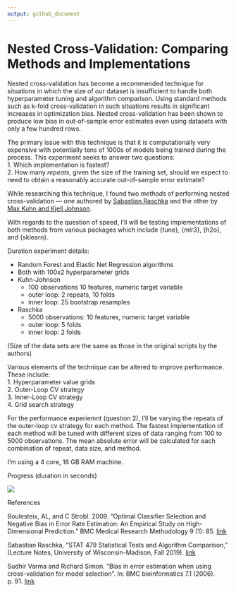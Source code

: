 ```yaml
---
output: github_document
---
```


# Nested Cross-Validation: Comparing Methods and Implementations

Nested cross-validation has become a recommended technique for situations in which the size of our dataset is insufficient to handle both hyperparameter tuning and algorithm comparison. Using standard methods such as k-fold cross-validation in such situations results in  significant increases in optimization bias. Nested cross-validation has been shown to produce low bias in out-of-sample error estimates even using datasets with only a few hundred rows.  

The primary issue with this technique is that it is computationally very expensive with potentially tens of 1000s of models being trained during the process. This experiment seeks to answer two questions:    
1. Which implementation is fastest?  
2. How many *repeats*, given the size of the training set, should we expect to need to obtain a reasonably accurate out-of-sample error estimate?  

While researching this technique, I found two *methods* of performing nested cross-validation — one authored by [Sabastian Raschka](https://github.com/rasbt/stat479-machine-learning-fs19/blob/master/11_eval4-algo/code/11-eval4-algo__nested-cv_verbose1.ipynb) and the other by [Max Kuhn and Kjell Johnson](https://tidymodels.github.io/rsample/articles/Applications/Nested_Resampling.html).  

With regards to the question of speed, I'll will be testing implementations of both methods from various packages which include {tune}, {mlr3}, {h2o}, and {sklearn}.  

Duration experiment details:  
   
   * Random Forest and Elastic Net Regression algorithms  
   * Both with 100x2 hyperparameter grids  
   * Kuhn-Johnson  
      + 100 observations  10 features, numeric target variable  
      + outer loop: 2 repeats, 10 folds  
      + inner loop: 25 bootstrap resamples  
   * Raschka  
      + 5000 observations: 10 features, numeric target variable  
      + outer loop: 5 folds  
      + inner loop: 2 folds  

(Size of the data sets are the same as those in the original scripts by the authors)

Various elements of the technique can be altered to improve performance. These include:    
1. Hyperparameter value grids  
2. Outer-Loop CV strategy  
3. Inner-Loop CV strategy  
4. Grid search strategy  

For the performance experiemnt (question 2), I'll be varying the repeats of the outer-loop cv strategy for each method. The fastest implementation of each method will be tuned with different sizes of data ranging from 100 to 5000 observations. The mean absolute error will be calculated for each combination of repeat, data size, and method. 

I'm using a 4 core, 16 GB RAM machine.

Progress (duration in seconds)  

![](duration-experiment/outputs/0224-results.png)  

References  

Boulesteix, AL, and C Strobl. 2009. “Optimal Classifier Selection and Negative Bias in Error Rate Estimation: An Empirical Study on High-Dimensional Prediction.” BMC Medical Research Methodology 9 (1): 85. [link](https://www.researchgate.net/publication/40756303_Optimal_classifier_selection_and_negative_bias_in_error_rate_estimation_An_empirical_study_on_high-dimensional_prediction)  

Sabastian Raschka, "STAT 479 Statistical Tests and Algorithm Comparison," (Lecture Notes, University of Wisconsin-Madison, Fall 2019). [link](https://github.com/rasbt/stat479-machine-learning-fs19/blob/master/11_eval4-algo/11-eval4-algo__notes.pdf)  

Sudhir Varma and Richard Simon. "Bias in error estimation when using cross-validation for model selection". In: BMC bioinformatics 7.1 (2006). p. 91. [link](https://bmcbioinformatics.biomedcentral.com/articles/10.1186/1471-2105-7-91)  




